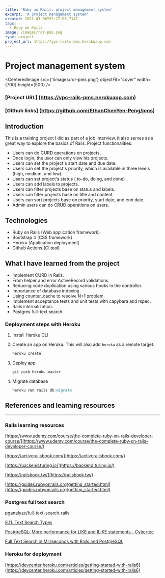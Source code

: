 ```yaml
---
title: 'Ruby on Rails: project management system'
excerpt: 'A project management system'
created: 2021-03-06T07:27:03.714Z
tags:
  - Ruby on Rails
image: /images/ror-pms.png
type: project
project_url: https://ypc-rails-pms.herokuapp.com
---
```


# Project management system

<CenteredImage
  src={'/images/ror-pms.png'}
  objectFit="cover"
  width={700}
  height={500}
/>

### [Project URL] (https://ypc-rails-pms.herokuapp.com)

### [Github links] (https://github.com/EthanChenYen-Peng/pms)

## Introduction

This is a training project I did as part of a job interview, it also serves as a great way to explore the basics of Rails. Project functionalities:

- Users can do CURD operations on projects.
- Once login, the user can only view his projects.
- Users can set the project's start date and due date.
- Users can set the project's priority, which is available in three levels (high, medium, and low).
- Users can set project's status ( to-do, doing, and done)
- Users can add labels to projects.
- Users can filter projects base on status and labels.
- Users can filter projects base on title and content.
- Users can sort projects base on priority, start date, and end date.
- Admin users can do CRUD operations on users.

## Technologies

- Ruby on Rails (Web application framework)
- Bootstrap 4 (CSS framework)
- Heroku (Application deployment)
- Github Actions (CI tool)

## What I have learned from the project

- Implement CURD in Rails.
- From helper and error ActiveRecord validations.
- Reducing code duplication using various hooks in the controller.
- Importance of database indexing.
- Using counter_cache to resolve N+1 problem.
- Implement acceptance tests and unit tests with capybara and rspec.
- Rails internalization.
- Postgres full-text search

### Deployment steps with Heroku

1. Install Heroku CLI
2. Create an app on Heroku. This will also add `heroku` as a remote target.

   ```ruby
   heroku create
   ```

3. Deploy app

   ```ruby
   git push heroku master
   ```

4. Migrate database

   ```ruby
   heroku run rails db:migrate
   ```

## References and learning resources

---

### Rails learning resources

[https://www.udemy.com/course/the-complete-ruby-on-rails-developer-course/](https://www.udemy.com/course/the-complete-ruby-on-rails-developer-course/)

[https://activerailsbook.com/](https://activerailsbook.com/)

[https://backend.turing.io/](https://backend.turing.io/)

[https://railsbook.tw/](https://railsbook.tw/)

[https://guides.rubyonrails.org/getting_started.html](https://guides.rubyonrails.org/getting_started.html)

### Postgres full text search

[pganalyze/full-text-search-rails](https://github.com/pganalyze/full-text-search-rails)

[8.11. Text Search Types](https://www.postgresql.org/docs/current/datatype-textsearch.html)

[PostgreSQL: More performance for LIKE and ILIKE statements - Cybertec](https://www.cybertec-postgresql.com/en/postgresql-more-performance-for-like-and-ilike-statements/)

[Full Text Search in Milliseconds with Rails and PostgreSQL](https://pganalyze.com/blog/full-text-search-ruby-rails-postgres)

### Heroku for deployment

[https://devcenter.heroku.com/articles/getting-started-with-rails6](https://devcenter.heroku.com/articles/getting-started-with-rails6)

